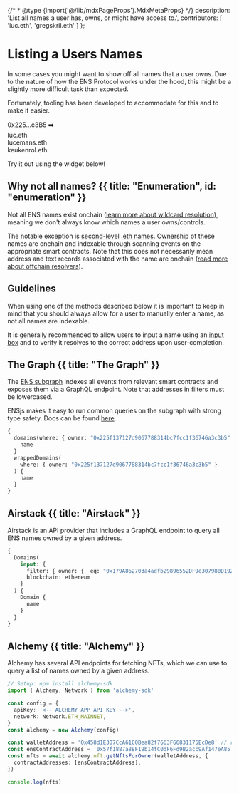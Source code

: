 {/* * @type {import('@/lib/mdxPageProps').MdxMetaProps} */}
  description: 'List all names a user has, owns, or might have access to.',
  contributors: [
  'luc.eth',
  'gregskril.eth'
  ]
};

# Listing a Users Names

In some cases you might want to show off all names that a user owns. Due to the nature of how the ENS Protocol works under the hood, this might be a slightly more difficult task than expected.

Fortunately, tooling has been developed to accommodate for this and to make it easier.

<div className="card1 px-8 py-4 flex justify-center gap-2">
  <span>0x225...c3B5</span>
  <span>➡️</span>
  <div className="block border-l-2 pl-2">
    <div>luc.eth</div>
    <div>lucemans.eth</div>
    <div>keukenrol.eth</div>
  </div>
</div>

Try it out using the widget below!

<LiveDemo id="listnamesdemo" />

## Why not all names? {{ title: "Enumeration", id: "enumeration" }}

Not all ENS names exist onchain ([learn more about wildcard resolution](/ensip/10)), meaning we don't always know which names a user owns/controls.

The notable exception is [second-level](/terminology#first-layer) [.eth names](/registry/eth). Ownership of these names are onchain and indexable through scanning events on the appropriate smart contracts. Note that this does not necessarily mean address and text records associated with the name are onchain ([read more about offchain resolvers](/resolvers/ccip-read)).

## Guidelines

When using one of the methods described below it is important to keep in mind that you should always allow for a user to manually enter a name, as not all names are indexable.

It is generally recommended to allow users to input a name using an [input box](/web/design#2-resolving-input-fields) and to verify it resolves to the correct address upon user-completion.

## The Graph {{ title: "The Graph" }}

The [ENS subgraph](/web/subgraph) indexes all events from relevant smart contracts and exposes them via a GraphQL endpoint. Note that addresses in filters must be lowercased.

ENSjs makes it easy to run common queries on the subgraph with strong type safety. Docs can be found [here](https://github.com/ensdomains/ensjs/tree/main/docs/subgraph).

```graphql {{ title: 'GraphQL', language: 'gql', variant: 'gql', link: "https://thegraph.com/explorer/subgraphs/5XqPmWe6gjyrJtFn9cLy237i4cWw2j9HcUJEXsP5qGtH?chain=arbitrum-one" }}
{
  domains(where: { owner: "0x225f137127d9067788314bc7fcc1f36746a3c3b5" }) {
    name
  }
  wrappedDomains(
    where: { owner: "0x225f137127d9067788314bc7fcc1f36746a3c3b5" }
  ) {
    name
  }
}
```

## Airstack {{ title: "Airstack" }}

Airstack is an API provider that includes a GraphQL endpoint to query all ENS names owned by a given address.

```graphql {{ title: 'GraphQL', language: 'gql', variant: 'gql', link: "https://app.airstack.xyz/api-studio" }}
{
  Domains(
    input: {
      filter: { owner: { _eq: "0x179A862703a4adfb29896552DF9e307980D19285" } }
      blockchain: ethereum
    }
  ) {
    Domain {
      name
    }
  }
}
```

## Alchemy {{ title: "Alchemy" }}

Alchemy has several API endpoints for fetching NFTs, which we can use to query a list of names owned by a given address.

```ts {{ title: 'Alchemy', variant: 'alchemy-sdk', link: "https://docs.alchemy.com/docs/how-to-resolve-ens-domains-given-a-wallet-address" }}
// Setup: npm install alchemy-sdk
import { Alchemy, Network } from 'alchemy-sdk'

const config = {
  apiKey: '<-- ALCHEMY APP API KEY -->',
  network: Network.ETH_MAINNET,
}
const alchemy = new Alchemy(config)

const walletAddress = '0x458d1E307CcA61C0Bea82f7663F66831175EcDe8' // replace with wallet address
const ensContractAddress = '0x57f1887a8BF19b14fC0dF6Fd9B2acc9Af147eA85'
const nfts = await alchemy.nft.getNftsForOwner(walletAddress, {
  contractAddresses: [ensContractAddress],
})

console.log(nfts)
```
